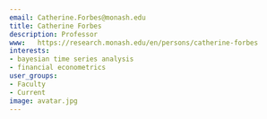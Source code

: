 ```yaml
---
email: Catherine.Forbes@monash.edu
title: Catherine Forbes
description: Professor
www:   https://research.monash.edu/en/persons/catherine-forbes
interests:
- bayesian time series analysis
- financial econometrics
user_groups:
- Faculty
- Current
image: avatar.jpg
---
```

